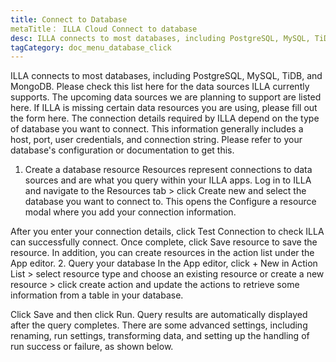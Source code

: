 ```yaml
---
title: Connect to Database
metaTitle： ILLA Cloud Connect to database
desc: ILLA connects to most databases, including PostgreSQL, MySQL, TiDB, and MongoDB
tagCategory: doc_menu_database_click
---
```



ILLA connects to most databases, including PostgreSQL, MySQL, TiDB, and MongoDB. Please check this list here for the data sources ILLA currently supports. The upcoming data sources we are planning to support are listed here. If ILLA is missing certain data resources you are using, please fill out the form here.
The connection details required by ILLA depend on the type of database you want to connect. This information generally includes a host, port, user credentials, and connection string. Please refer to your database's configuration or documentation to get this.
1. Create a database resource
Resources represent connections to data sources and are what you query within your ILLA apps. Log in to ILLA and navigate to the Resources tab > click Create new and select the database you want to connect to. This opens the Configure a resource modal where you add your connection information.


After you enter your connection details, click Test Connection to check ILLA can successfully connect. Once complete, click Save resource to save the resource. 
In addition, you can create resources in the action list under the App editor. 
2. Query your database
In the App editor, click + New in Action List > select resource type and choose an existing resource or create a new resource > click create action and update the actions to retrieve some information from a table in your database.

Click Save and then click Run. Query results are automatically displayed after the query completes. 
There are some advanced settings, including renaming, run settings, transforming data, and setting up the handling of run success or failure, as shown below.

